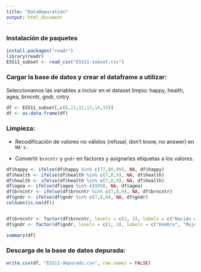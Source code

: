 ```yaml
---
title: "DataDepuration"
output: html_document
---
```


### Instalación de paquetes

```r
install.packages("readr")
library(readr)
ESS11_subset <- read_csv("ESS11-subset.csv")

```

### Cargar la base de datos y crear el dataframe a utilizar:

Seleccionamos las variables a incluir en el dataset limpio: happy, health, agea, brncntr, gndr, cntry

```r

df <- ESS11_subset[,c(6,11,12,13,14,15)]
df <- as.data.frame(df)

```

### Limpieza:

-   Recodificación de valores no válidos (refusal, don't know, no answer) en `NA's.`

-   Convertir `brncntr` y `gndr` en factores y asignarles etiquetas a los valores.

```r

df$happy <- ifelse(df$happy %in% c(77,88,99), NA, df$happy)
df$health <- ifelse(df$health %in% c(7,8,9), NA, df$health)
df$health <- ifelse(df$health %in% c(7,8,9), NA, df$health)
df$agea <- ifelse(df$agea %in% c(999), NA, df$agea)
df$brncntr <- ifelse(df$brncntr %in% c(7,8,9), NA, df$brncntr)
df$gndr <- ifelse(df$gndr %in% c(7,8,9), NA, df$gndr)
colSums(is.na(df))


df$brncntr <- factor(df$brncntr, levels = c(1, 2), labels = c("Nacido en el país", "No nacido en el país"))
df$gndr <- factor(df$gndr, levels = c(1, 2), labels = c("Hombre", "Mujer"))

summary(df)
```

### Descarga de la base de datos depurada:

```r
write.csv(df, "ESS11-depurado.csv", row.names = FALSE)

```
